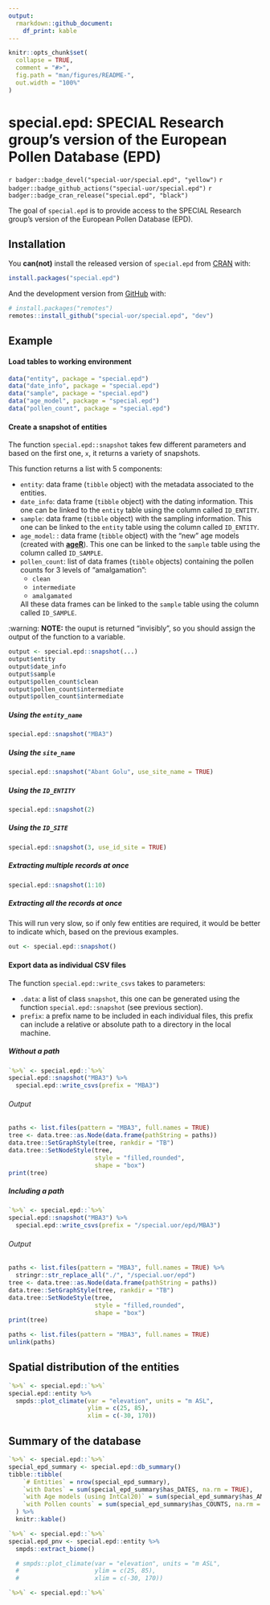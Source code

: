 ```yaml
---
output:
  rmarkdown::github_document:
    df_print: kable
---
```

<!-- README.md is generated from README.Rmd. Please edit that file -->

```r
knitr::opts_chunk$set(
  collapse = TRUE,
  comment = "#>",
  fig.path = "man/figures/README-",
  out.width = "100%"
)
```

# special.epd: SPECIAL Research group's version of the European Pollen Database (EPD)
<!-- S<sub>PECIAL</sub> <sub>R</sub>e<sub>search group's version of the</sub> E<sub>uropean</sub> Po<sub>llen</sub> D<sub>atabase (EPD)</sub>  -->
<!-- *S*PECIAL R*e*search group's version of the *E*uropean *Po*llen *D*atabase (EPD)  -->
<!-- **S**PECIAL R**e**search group's version of the **E**uropean **Po**llen **D**atabase (EPD)  -->
<!-- <img src="inst/images/logo.png" alt="logo" align="right" height=200px/> -->
<!-- badges: start -->
`r badger::badge_devel("special-uor/special.epd", "yellow")`
`r badger::badge_github_actions("special-uor/special.epd")`
`r badger::badge_cran_release("special.epd", "black")`
<!-- badges: end -->

The goal of `special.epd` is to provide access to the SPECIAL Research group's version of the European Pollen Database (EPD).

## Installation

You **can(not)** install the released version of `special.epd` from [CRAN](https://CRAN.R-project.org) with:

``` r
install.packages("special.epd")
```

And the development version from 
[GitHub](https://github.com/special-uor/special.epd) with:

``` r
# install.packages("remotes")
remotes::install_github("special-uor/special.epd", "dev")
```
## Example

#### Load tables to working environment
```r
data("entity", package = "special.epd")
data("date_info", package = "special.epd")
data("sample", package = "special.epd")
data("age_model", package = "special.epd")
data("pollen_count", package = "special.epd")
```

#### Create a snapshot of entities

The function `special.epd::snapshot` takes few different parameters and based on
the first one, `x`, it returns a variety of snapshots. 

This function returns a list with 5 components:

- `entity`: data frame (`tibble` object) with the metadata associated to the entities.
- `date_info`: data frame (`tibble` object) with the dating information. This one can be linked to the `entity` table using the column called `ID_ENTITY`.
- `sample`: data frame (`tibble` object) with the sampling information. This one can be linked to the `entity` table using the column called `ID_ENTITY`.
- `age_model`: : data frame (`tibble` object) with the "new" age models (created with [**ageR**](https://github.com/special-uor/ageR)). This one can be linked to the `sample` table using the column called `ID_SAMPLE`.
- `pollen_count`: list of data frames (`tibble` objects) containing the pollen counts for 3 levels of "amalgamation":
    - `clean`
    - `intermediate`
    - `amalgamated`
    
  All these data frames can be linked to the `sample` table using the column called `ID_SAMPLE`.

:warning: **NOTE:** the ouput is returned "invisibly", so you should assign the output of the function to a variable.

```r
output <- special.epd::snapshot(...)
output$entity
output$date_info
output$sample
output$pollen_count$clean
output$pollen_count$intermediate
output$pollen_count$intermediate
```

##### Using the `entity_name`
```r
special.epd::snapshot("MBA3")
```

##### Using the `site_name`
```r
special.epd::snapshot("Abant Golu", use_site_name = TRUE)
```

##### Using the `ID_ENTITY`
```r
special.epd::snapshot(2)
```

##### Using the `ID_SITE`
```r
special.epd::snapshot(3, use_id_site = TRUE)
```

##### Extracting multiple records at once
```r
special.epd::snapshot(1:10)
```

##### Extracting all the records at once
This will run very slow, so if only few entities are required, it would be better
to indicate which, based on the previous examples.

```r
out <- special.epd::snapshot()
```

#### Export data as individual CSV files

The function `special.epd::write_csvs` takes to parameters:

- `.data`: a list of class `snapshot`, this one can be generated using the function `special.epd::snapshot` (see previous section).
- `prefix`: a prefix name to be included in each individual files, this prefix can include a relative or absolute path to a directory in the local machine.

##### Without a path
```r
`%>%` <- special.epd::`%>%`
special.epd::snapshot("MBA3") %>%
  special.epd::write_csvs(prefix = "MBA3")
```

###### Output
```r
paths <- list.files(pattern = "MBA3", full.names = TRUE)
tree <- data.tree::as.Node(data.frame(pathString = paths))
data.tree::SetGraphStyle(tree, rankdir = "TB")
data.tree::SetNodeStyle(tree,
                        style = "filled,rounded",
                        shape = "box")
print(tree)
```

##### Including a path
```r
`%>%` <- special.epd::`%>%`
special.epd::snapshot("MBA3") %>%
  special.epd::write_csvs(prefix = "/special.uor/epd/MBA3")
```

###### Output
```r
paths <- list.files(pattern = "MBA3", full.names = TRUE) %>%
  stringr::str_replace_all("./", "/special.uor/epd")
tree <- data.tree::as.Node(data.frame(pathString = paths))
data.tree::SetGraphStyle(tree, rankdir = "TB")
data.tree::SetNodeStyle(tree,
                        style = "filled,rounded",
                        shape = "box")
print(tree)
```

```r
paths <- list.files(pattern = "MBA3", full.names = TRUE)
unlink(paths)
```


## Spatial distribution of the entities
```r
`%>%` <- special.epd::`%>%`
special.epd::entity %>%
  smpds::plot_climate(var = "elevation", units = "m ASL", 
                      ylim = c(25, 85),
                      xlim = c(-30, 170))
```

## Summary of the database
```r
`%>%` <- special.epd::`%>%`
special_epd_summary <- special.epd::db_summary()
tibble::tibble(
    `# Entities` = nrow(special_epd_summary),
    `with Dates` = sum(special_epd_summary$has_DATES, na.rm = TRUE),
    `with Age models (using IntCal20)` = sum(special_epd_summary$has_AM, na.rm = TRUE),
    `with Pollen counts` = sum(special_epd_summary$has_COUNTS, na.rm = TRUE)
  ) %>%
  knitr::kable()
```
<!-- ## Extract Potential Natural Vegetation -->
<!-- Using the package `smpds` [https://github.com/special-uor/smpds] we can extract the PNV for each entity and create a plot: -->

```r
`%>%` <- special.epd::`%>%`
special.epd_pnv <- special.epd::entity %>%
  smpds::extract_biome()

  # smpds::plot_climate(var = "elevation", units = "m ASL", 
  #                     ylim = c(25, 85),
  #                     xlim = c(-30, 170))
```

```r
`%>%` <- special.epd::`%>%`
```
